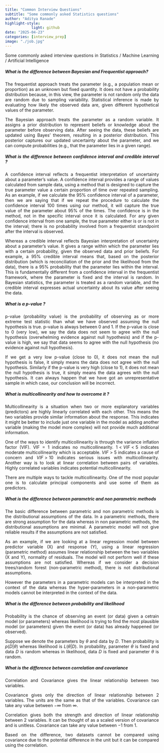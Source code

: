 ```yaml
---
title: "Common Interview Questions"
subtitle: "Some commonly asked Statistics questions"
author: "Aditya Ranade"
highlight-style:
            light: github
date: "2025-04-23"
categories: [interview_prep]
image: "./job.jpg"
---
```


::: {style="text-align: justify"}
Some commonly asked interview questions in Statistics / Machine Learning / Artificial Intelligence
:::

::: {style="text-align: justify"}
##### What is the difference between Bayesian and Frequentist approach?

The frequentist approach treats the parameter (e.g., a population mean or proportion) as an unknown but fixed quantity. It does not have a probability distribution because, in this view, the parameter is not random only the data are random due to sampling variability. Statistical inference is made by evaluating how likely the observed data are, given different hypothetical values of the parameter.

The Bayesian approach treats the parameter as a random variable. It assigns a prior distribution to represent beliefs or knowledge about the parameter before observing data. After seeing the data, these beliefs are updated using Bayes' theorem, resulting in a posterior distribution. This posterior captures our updated uncertainty about the parameter, and we can compute probabilities (e.g., that the parameter lies in a given range).
:::

::: {style="text-align: justify"}
##### What is the difference between confidence interval and credible interval ?

A confidence interval reflects a frequentist interpretation of uncertainty about a parameter's value. A confidence interval provides a range of values calculated from sample data, using a method that is designed to capture the true parameter value a certain proportion of time over repeated sampling. As an example, if we calculate the 95% confidence interval of a parameter, then we are saying that if we repeat the procedure to calculate the confidence interval 100 times using our method, it will capture the true value of the parameter about 95% of the times. The confidence is in the method, not in the specific interval once it is calculated. For any given confidence interval from one sample, the true parameter either is or is not in the interval; there is no probability involved from a frequentist standpoint after the interval is observed.

Whereas a credible interval reflects Bayesian interpretation of uncertainty about a parameter's value. It gives a range within which the parameter lies with a certain probability, given the observed data and prior beliefs. For example, a 95% credible interval means that, based on the posterior distribution (which is reconciliation of the prior and the likelihood from the data), there is a 95% probability that the parameter lies within the interval. This is fundamentally different from a confidence interval in the frequentist framework, where the parameter is fixed and the interval is random. In Bayesian statistics, the parameter is treated as a random variable, and the credible interval expresses actual uncertainty about its value after seeing the data.
:::

::: {style="text-align: justify"}
##### What is a p-value ?

p-value (probability value) is the probability of observing as or more extreme test statistic than what we have observed assuming the null hypothesis is true. p-value is always between 0 and 1. If the p-value is close to 0 (very low), we say the data does not seem to agree with the null hypothesis (overwhelming evidence against null hypothesis) and if the p-value is high, we say that data seems to agree with the null hypothesis (no evidence against null hypothesis).

If we get a very low p-value (close to 0), it does not mean the null hypothesis is false, it simply means the data does not agree with the null hypothesis. Similarly if the p-value is very high (close to 1), it does not mean the null hypothesis is true, it simply means the data agrees with the null hypothesis. It can always happen that we have got an unrepresentative sample in which case, our conclusion will be incorrect.
:::

::: {style="text-align: justify"}
##### What is multicollinearity and how to overcome it ?

Multicollinearity is a situation when two or more explanatory variables (predictors) are highly linearly correlated with each other. This means the two variables provide similar information about the response. This indicates it might be better to include just one variable in the model as adding another variable (making the model more complex) will not provide much additional information.

One of the ways to identify multicollinearity is through the variance inflation factor (VIF). VIF = 1 indicates no multicollinearity. $1 < VIF < 5$ indicates moderate multicollinearity which is acceptable. $VIF > 5$ indicates a cause of concern and $VIF > 10$ indicates serious issues with multicollinearity. Another way is to look at linear correlation between pairs of variables. Highly correlated variables indicates potential multicollinearity.

There are multiple ways to tackle multicollinearity. One of the most popular one is to calculate principal components and use some of them as predictors.
:::

::: {style="text-align: justify"}
##### What is the difference between parametric and non parametric methods

The basic difference between parametric and non parametric methods is the distributional assumptions of the data. In a parametric methods, there are strong assumption for the data whereas in non parametric methods, the distributional assumptions are minimal. A parametric model will not give reliable results if the assumptions are not satisfied.

As an example, if we are looking at a linear regression model between predictor variable (X) and response (Y), using a linear regression (parametric method) assumes linear relationship between the two variables (X and Y), normality of residuals. The model will not perform well if these assumptions are not satisfied. Whereas if we consider a decision trees/random forest (non-parametric method), there is not distributional assumptions.

However the parameters in a parametric models can be interpreted in the context of the data whereas the hyper-parameters in a non-parametric models cannot be interpreted in the context of the data.
:::

::: {style="text-align: justify"}
##### What is the difference between probability and likelihood

Probability is the chance of observing an event (or data) given a cetrain model (or parameters) whereas likelihood is trying to find the most plausible model (or parameters) given the event (or data) has already happened (or observed).

Suppose we denote the parameters by $\theta$ and data by $D$. Then probability is $p(D|\theta)$ whereas likelihood is $L(\theta|D)$. In probability, parameter $\theta$ is fixed and data $D$ is random whereas in likelihood, data $D$ is fixed and parameter $\theta$ is random.
:::

::: {style="text-align: justify"}
##### What is the difference between correlation and covariance

Correlation and Covariance gives the linear relationship between two variables. 

Covariance gives only the direction of linear relationship between 2 variables. The units are the same as that of the variables. Covariance can take any value between $- \infty$ from $\infty$.

Correlation gives both the strength and direction of linear relationship between 2 variables. It can be thought of as a scaled version of covariance and is unitless. Covariance can take any value between $- 1$ from $1$.

Based on the difference, two datasets cannot be compared using covariance due to the potential difference in the unit but it can be compared using the correlation.

:::

::: {style="text-align: justify"}
##### 
:::

::: {style="text-align: justify"}
##### 
:::
